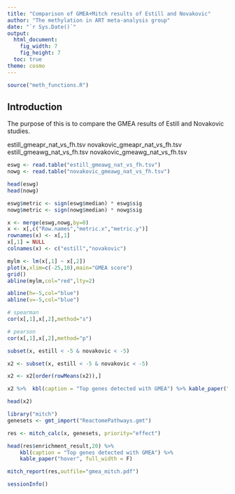```yaml
---
title: "Comparison of GMEA+Mitch results of Estill and Novakovic"
author: "The methylation in ART meta-analysis group"
date: "`r Sys.Date()`"
output:
  html_document:
    fig_width: 7
    fig_height: 7
  toc: true
theme: cosmo
---
```


```r

source("meth_functions.R")

```

## Introduction

The purpose of this is to compare the GMEA results of Estill and Novakovic studies.

estill_gmeapr_nat_vs_fh.tsv  novakovic_gmeapr_nat_vs_fh.tsv
estill_gmeawg_nat_vs_fh.tsv  novakovic_gmeawg_nat_vs_fh.tsv

```r

eswg <- read.table("estill_gmeawg_nat_vs_fh.tsv")
nowg <- read.table("novakovic_gmeawg_nat_vs_fh.tsv")

head(eswg)
head(nowg)

eswg$metric <- sign(eswg$median) * eswg$sig
nowg$metric <- sign(nowg$median) * nowg$sig

x <- merge(eswg,nowg,by=0)
x <- x[,c("Row.names","metric.x","metric.y")]
rownames(x) <- x[,1]
x[,1] = NULL
colnames(x) <- c("estill","novakovic")

mylm <- lm(x[,1] ~ x[,2])
plot(x,xlim=c(-25,10),main="GMEA score")
grid()
abline(mylm,col="red",lty=2)

abline(h=-5,col="blue")
abline(v=-5,col="blue")

# spearman
cor(x[,1],x[,2],method="s")

# pearson
cor(x[,1],x[,2],method="p")

```


```r

subset(x, estill < -5 & novakovic < -5)

x2 <- subset(x, estill < -5 & novakovic < -5)

x2 <- x2[order(rowMeans(x2)),]

x2 %>%  kbl(caption = "Top genes detected with GMEA") %>% kable_paper("hover", full_width = F)

```


```r

head(x2)

library("mitch")
genesets <- gmt_import("ReactomePathways.gmt")

res <- mitch_calc(x, genesets, priority="effect")

head(res$enrichment_result,20) %>%
    kbl(caption = "Top genes detected with GMEA") %>%
    kable_paper("hover", full_width = F)

mitch_report(res,outfile="gmea_mitch.pdf")

```


```r

sessionInfo()

```
